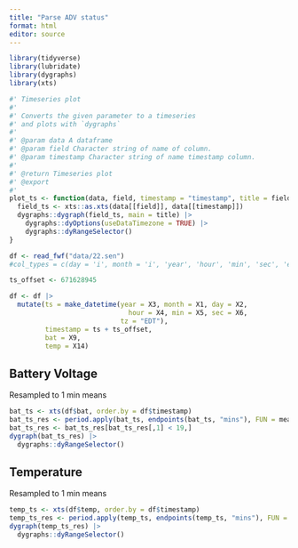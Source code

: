 ```yaml
---
title: "Parse ADV status"
format: html
editor: source
---
```


```r
library(tidyverse)
library(lubridate)
library(dygraphs)
library(xts)

#' Timeseries plot
#'
#' Converts the given parameter to a timeseries
#' and plots with `dygraphs`
#'
#' @param data A dataframe
#' @param field Character string of name of column.
#' @param timestamp Character string of name timestamp column.
#'
#' @return Timeseries plot
#' @export
#'
plot_ts <- function(data, field, timestamp = "timestamp", title = field, GMT = TRUE) {
  field_ts <- xts::as.xts(data[[field]], data[[timestamp]])
  dygraphs::dygraph(field_ts, main = title) |>
    dygraphs::dyOptions(useDataTimezone = TRUE) |>
    dygraphs::dyRangeSelector()
}
```

```r
df <- read_fwf("data/22.sen")
#col_types = c(day = 'i', month = 'i', 'year', 'hour', 'min', 'sec', 'error', 'status', 'X9', 'X10', 'X11', 'X12', 'X13', 'X14', 'X15', 'X16'))

ts_offset <- 671628945

df <- df |> 
  mutate(ts = make_datetime(year = X3, month = X1, day = X2,
                              hour = X4, min = X5, sec = X6,
                            tz = "EDT"),
         timestamp = ts + ts_offset,
         bat = X9,
         temp = X14)
```

## Battery Voltage

Resampled to 1 min means

```r
bat_ts <- xts(df$bat, order.by = df$timestamp)
bat_ts_res <- period.apply(bat_ts, endpoints(bat_ts, "mins"), FUN = mean)
bat_ts_res <- bat_ts_res[bat_ts_res[,1] < 19,]
dygraph(bat_ts_res) |> 
  dygraphs::dyRangeSelector()
```

## Temperature

Resampled to 1 min means

```r
temp_ts <- xts(df$temp, order.by = df$timestamp)
temp_ts_res <- period.apply(temp_ts, endpoints(temp_ts, "mins"), FUN = mean)
dygraph(temp_ts_res) |> 
  dygraphs::dyRangeSelector()
```

